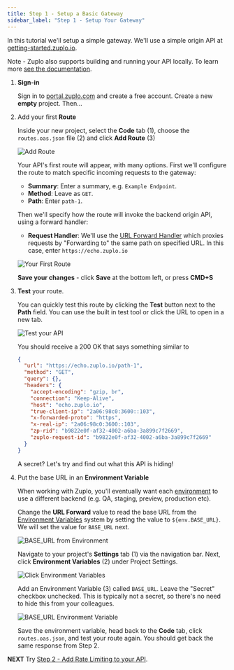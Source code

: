 ```yaml
---
title: Step 1 - Setup a Basic Gateway
sidebar_label: "Step 1 - Setup Your Gateway"
---
```


In this tutorial we'll setup a simple gateway. We'll use a simple origin API at
[getting-started.zuplo.io](https://getting-started.zuplo.io).

Note - Zuplo also supports building and running your API locally. To learn more
[see the documentation](./local-development.mdx).

<Stepper>

1. **Sign-in**

   Sign in to [portal.zuplo.com](https://portal.zuplo.com) and create a free
   account. Create a new **empty** project. Then...

1. Add your first **Route**

   Inside your new project, select the **Code** tab (1), choose the
   `routes.oas.json` file (2) and click **Add Route** (3)

   ![Add Route](../../public/media/step-1-setup-basic-gateway/add-route.png)

   Your API's first route will appear, with many options. First we'll configure
   the route to match specific incoming requests to the gateway:
   - **Summary**: Enter a summary, e.g. `Example Endpoint`.
   - **Method**: Leave as `GET`.
   - **Path**: Enter `path-1`.

   Then we'll specify how the route will invoke the backend origin API, using a
   forward handler:
   - **Request Handler**: We'll use the
     [URL Forward Handler](../handlers/url-forward.mdx) which proxies requests
     by "Forwarding to" the same path on specified URL. In this case, enter
     `https://echo.zuplo.io`

   ![Your First Route](../../public/media/step-1-setup-basic-gateway/image-14.png)

   **Save your changes** - click **Save** at the bottom left, or press **CMD+S**

1. **Test** your route.

   You can quickly test this route by clicking the **Test** button next to the
   **Path** field. You can use the built in test tool or click the URL to open
   in a new tab.

   <ModalScreenshot>

   ![Test your API](../../public/media/step-1-setup-basic-gateway/image-15.png)

   </ModalScreenshot>

   You should receive a 200 OK that says something similar to

   ```json
   {
     "url": "https://echo.zuplo.io/path-1",
     "method": "GET",
     "query": {},
     "headers": {
       "accept-encoding": "gzip, br",
       "connection": "Keep-Alive",
       "host": "echo.zuplo.io",
       "true-client-ip": "2a06:98c0:3600::103",
       "x-forwarded-proto": "https",
       "x-real-ip": "2a06:98c0:3600::103",
       "zp-rid": "b9822e0f-af32-4002-a6ba-3a899c7f2669",
       "zuplo-request-id": "b9822e0f-af32-4002-a6ba-3a899c7f2669"
     }
   }
   ```

   A secret? Let's try and find out what this API is hiding!

1. Put the base URL in an **Environment Variable**

   When working with Zuplo, you'll eventually want each
   [environment](/docs/articles/environments) to use a different backend (e.g.
   QA, staging, preview, production etc).

   Change the **URL Forward** value to read the base URL from the
   [Environment Variables](/docs/articles/environment-variables) system by
   setting the value to `${env.BASE_URL}`. We will set the value for `BASE_URL`
   next.

   ![BASE_URL from Environment](../../public/media/step-1-setup-basic-gateway/image-8.png)

   Navigate to your project's **Settings** tab (1) via the navigation bar. Next,
   click **Environment Variables** (2) under Project Settings.

   ![Click Environment Variables](../../public/media/step-1-setup-basic-gateway/set-env-var.png)

   Add an Environment Variable (3) called `BASE_URL`. Leave the "Secret"
   checkbox unchecked. This is typically not a secret, so there's no need to
   hide this from your colleagues.

   <ModalScreenshot>

   ![BASE_URL Environment Variable](../../public/media/step-1-setup-basic-gateway/env-var.png)

   </ModalScreenshot>

   Save the environment variable, head back to the **Code** tab, click
   `routes.oas.json`, and test your route again. You should get back the same
   response from Step 2.

</Stepper>

**NEXT** Try
[Step 2 - Add Rate Limiting to your API](./step-2-add-rate-limiting.mdx).
